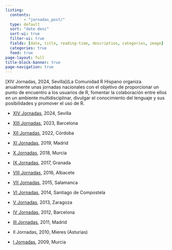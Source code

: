 ```yaml
---
listing:
  contents:
        - "jornadas_post/"
  type: default
  sort: "date desc"
  sort-ui: true
  filter-ui: true
  fields: [date, title, reading-time, description, categories, image]
  categories: true
  feed: true
page-layout: full
title-block-banner: true
page-navigation: true
---
```



\[XIV Jornadas, 2024, Sevilla\](La Comunidad R Hispano organiza anualmente unas jornadas nacionales con el objetivo de proporcionar un punto de encuentro a los usuarios de R, fomentar la colaboración entre ellos en un ambiente multidisciplinar, divulgar el conocimiento del lenguaje y sus posibilidades y promover el uso de R.

-   [XIV Jornadas](https://www.imus.us.es/congresos/IIIRqueR/), 2024, Sevilla


-   [XIII Jornadas](https://eventum.upf.edu/101896/detail/ii-congreso-de-r-y-xiii-jornadas-de-usuarios-de-r.html), 2023, Barcelona


-   [XII Jornadas](http://r-es.org/12jr/), 2022, Córdoba


-   [XI Jornadas](http://r-es.org/11jr/), 2019, Madrid


-   [X Jornadas](http://r-es.org/10jr/), 2018, Murcia


-   [IX Jornadas](http://r-es.org/09jr/), 2017, Granada


-   [VIII Jornadas](http://r-es.org/8jornadasR/), 2016, Albacete


-   [VII Jornadas](http://r-es.org/07jr/), 2015, Salamanca


-   [VI Jornadas](http://r-es.org/tiki/VI+Jornadas), 2014, Santiago de Compostela


-   [V Jornadas](http://r-es.org/tiki/V+Jornadas), 2013, Zaragoza

-   [IV Jornadas](http://r-es.org/tiki/IV+Jornadas), 2012, Barcelona


-   [III Jornadas](http://r-es.org/03jr/), 2011, Madrid

-   II Jornadas, 2010, Mieres (Asturias)

-   [I Jornadas](https://tv.um.es/videos?serie=1931), 2009, Murcia


